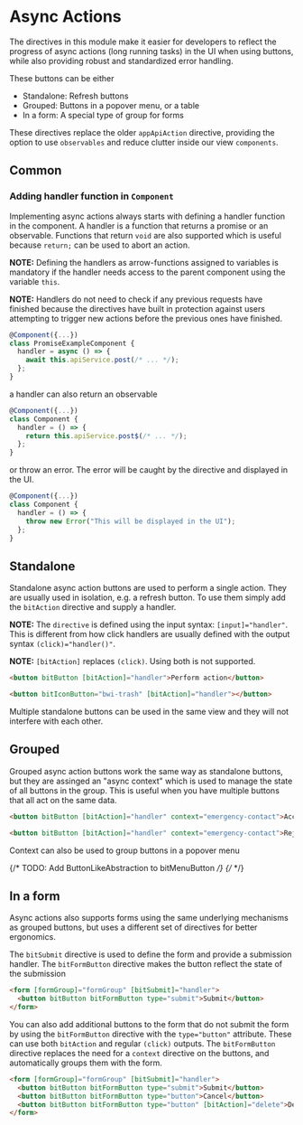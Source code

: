 

<Meta of={stories} />

# Async Actions

The directives in this module make it easier for developers to reflect the progress of async actions
(long running tasks) in the UI when using buttons, while also providing robust and standardized
error handling.

These buttons can be either

- Standalone: Refresh buttons
- Grouped: Buttons in a popover menu, or a table
- In a form: A special type of group for forms

These directives replace the older `appApiAction` directive, providing the option to use
`observables` and reduce clutter inside our view `components`.

## Common

### Adding handler function in `Component`

Implementing async actions always starts with defining a handler function in the component. A
handler is a function that returns a promise or an observable. Functions that return `void` are also
supported which is useful because `return;` can be used to abort an action.

**NOTE:** Defining the handlers as arrow-functions assigned to variables is mandatory if the handler
needs access to the parent component using the variable `this`.

**NOTE:** Handlers do not need to check if any previous requests have finished because the
directives have built in protection against users attempting to trigger new actions before the
previous ones have finished.

```ts
@Component({...})
class PromiseExampleComponent {
  handler = async () => {
    await this.apiService.post(/* ... */);
  };
}
```

a handler can also return an observable

```ts
@Component({...})
class Component {
  handler = () => {
    return this.apiService.post$(/* ... */);
  };
}
```

or throw an error. The error will be caught by the directive and displayed in the UI.

```ts
@Component({...})
class Component {
  handler = () => {
    throw new Error("This will be displayed in the UI");
  };
}
```

## Standalone

Standalone async action buttons are used to perform a single action. They are usually used in
isolation, e.g. a refresh button. To use them simply add the `bitAction` directive and supply a
handler.

**NOTE:** The `directive` is defined using the input syntax: `[input]="handler"`. This is different
from how click handlers are usually defined with the output syntax `(click)="handler()"`.

**NOTE:** `[bitAction]` replaces `(click)`. Using both is not supported.

```html
<button bitButton [bitAction]="handler">Perform action</button>

<button bitIconButton="bwi-trash" [bitAction]="handler"></button>
```

<Story of={stories.SingleStandalone} />

Multiple standalone buttons can be used in the same view and they will not interfere with each
other.

<Story of={stories.MultipleStandalone} />

## Grouped

Grouped async action buttons work the same way as standalone buttons, but they are assinged an
"async context" which is used to manage the state of all buttons in the group. This is useful when
you have multiple buttons that all act on the same data.

```html
<button bitButton [bitAction]="handler" context="emergency-contact">Accept</button>

<button bitButton [bitAction]="handler" context="emergency-contact">Reject</button>
```

<Story of={stories.GroupedWithContext} />

Context can also be used to group buttons in a popover menu

{/* TODO: Add ButtonLikeAbstraction to bitMenuButton */}
{/* <Story of={stories.GroupedInMenu} /> */}

## In a form

Async actions also supports forms using the same underlying mechanisms as grouped buttons, but uses
a different set of directives for better ergonomics.

The `bitSubmit` directive is used to define the form and provide a submission handler. The
`bitFormButton` directive makes the button reflect the state of the submission

```html
<form [formGroup]="formGroup" [bitSubmit]="handler">
  <button bitButton bitFormButton type="submit">Submit</button>
</form>
```

You can also add additional buttons to the form that do not submit the form by using the
`bitFormButton` directive with the `type="button"` attribute. These can use both `bitAction` and
regular `(click)` outputs. The `bitFormButton` directive replaces the need for a `context` directive
on the buttons, and automatically groups them with the form.

```html
<form [formGroup]="formGroup" [bitSubmit]="handler">
  <button bitButton bitFormButton type="submit">Submit</button>
  <button bitButton bitFormButton type="button">Cancel</button>
  <button bitButton bitFormButton type="button" [bitAction]="delete">Delete</button>
</form>
```

<Story of={stories.Form} />
